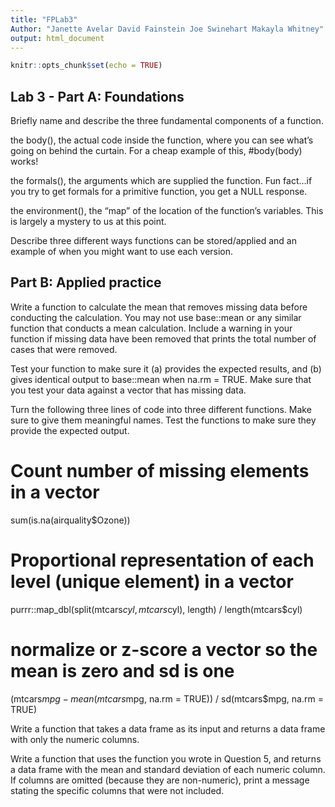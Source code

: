 ```yaml
---
title: "FPLab3"
Author: "Janette Avelar David Fainstein Joe Swinehart Makayla Whitney"
output: html_document
---
```


```r
knitr::opts_chunk$set(echo = TRUE)
```

## Lab 3 - Part A: Foundations
Briefly name and describe the three fundamental components of a function.

the body(), the actual code inside the function, where you can see what's going on behind the curtain. For a cheap example of this, #body(body) works!

the formals(), the arguments which are supplied the function. Fun fact...if you try to get formals for a primitive function, you get a NULL response.

the environment(), the “map” of the location of the function’s variables. This is largely a mystery to us at this point.


Describe three different ways functions can be stored/applied and an example of when you might want to use each version.


## Part B: Applied practice

Write a function to calculate the mean that removes missing data before conducting the calculation. You may not use base::mean or any similar function that conducts a mean calculation. Include a warning in your function if missing data have been removed that prints the total number of cases that were removed.

Test your function to make sure it (a) provides the expected results, and (b) gives identical output to base::mean when na.rm = TRUE. Make sure that you test your data against a vector that has missing data.

Turn the following three lines of code into three different functions. Make sure to give them meaningful names. Test the functions to make sure they provide the expected output.

# Count number of missing elements in a vector
sum(is.na(airquality$Ozone))

# Proportional representation of each level (unique element) in a vector
purrr::map_dbl(split(mtcars$cyl, mtcars$cyl), length) / length(mtcars$cyl)

# normalize or z-score a vector so the mean is zero and sd is one
(mtcars$mpg - mean(mtcars$mpg, na.rm = TRUE)) / 
  sd(mtcars$mpg, na.rm = TRUE) 

Write a function that takes a data frame as its input and returns a data frame with only the numeric columns.

Write a function that uses the function you wrote in Question 5, and returns a data frame with the mean and standard deviation of each numeric column. If columns are omitted (because they are non-numeric), print a message stating the specific columns that were not included.